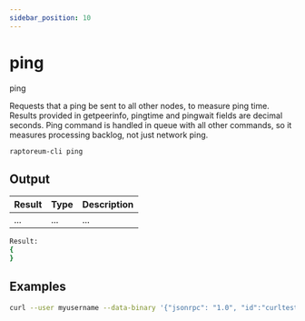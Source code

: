 ```yaml
---
sidebar_position: 10
---
```


# ping

ping

Requests that a ping be sent to all other nodes, to measure ping time.
Results provided in getpeerinfo, pingtime and pingwait fields are decimal seconds.
Ping command is handled in queue with all other commands, so it measures processing backlog, not just network ping.

`raptoreum-cli ping `

<!-- <ReactPlayer playing controls url={[
    {src: `${require('./assets/placeholder.webm').default}`, type: 'video/webm'}]} /> -->


## Output

| Result | Type | Description |
|--|--|--|
| ... | ... | ... |

```bash
Result:
{
}
```

## Examples

```bash
curl --user myusername --data-binary '{"jsonrpc": "1.0", "id":"curltest", "method": "ping", "params": [] }' -H 'content-type: text/plain;' http://127.0.0.1:9998/
```

